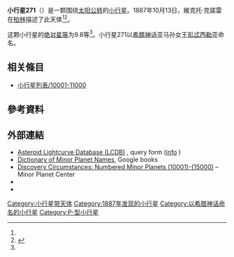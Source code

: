 {{Infobox planet
 | minorplanet     = yes
 | name            = 271 Penthesilea
 | background      = #D6D6D6
 | image = 
 | image_size      = 
 | caption         =
 | discovery_ref   =  <ref name="MPC-object" />
 | discoverer      = [[維克托·克諾雷|維克托·克諾雷]]
 | discovery_site  = [[柏林|柏林]]
 | discovered      = 1887年10月13日
 | mpc_name        = 271 Penthesilea
 | alt_names       = 271 Penthesilea
 | pronounced      = 
 | named_after     = <ref name="MPC-object" />
 | mp_category     = [[主帶小行星|主帶小行星]] <ref name="MPC-object" /><ref name="jpldata" />
 | orbit_ref       = <ref name="a">[http://ssd.jpl.nasa.gov/sbdb.cgi?sstr=271 271] {{Wayback|url=http://ssd.jpl.nasa.gov/sbdb.cgi?sstr=271 |date=20201004000934 }}，小行星數據庫瀏覽器（JPL Small-Body Database Browser）－[[美国国家航空航天局|美国国家航空航天局]]喷气推进实验室</ref>
 | epoch           = 2018-03-23.0（[[儒略日|JD]] 2458200.5）
 | uncertainty     = 0
 | observation_arc = 
 | aphelion = {{convert|3.317|AU|km|3|abbr=on|lk=out}}
 | perihelion      = {{convert|2.6931452|AU|km|3|abbr=on}}
 | semimajor       = 3.0049271
 | eccentricity    = 0.1037569
 | period          = 5.21[[儒略年|yr]]
 | mean_anomaly    = 357.70819[[度|°]]
 | mean_motion     = {{Deg2DMS|0.18921390|sup=ms}} / day
 | inclination     = 3.53864
 | asc_node        = 335.36611°
 | arg_peri        = 58.10578
 | mean_diameter   = 
 | rotation        = 
 | albedo          =
 | spectral_type   =
 | abs_magnitude   = 9.8<ref name="jpldata" />
}}
'''小行星271'''（{{lang-en|271 Penthesilea}}）是一颗围绕[[太阳|太阳]][[公转|公转]]的[[小行星|小行星]]。1887年10月13日，維克托·克諾雷在[[柏林|柏林]]描述了此天体<ref name="a" /><ref>{{cite news|title=小行星列表|url=http://cfa-www.harvard.edu/iau/lists/NumberedMPs.txt|accessdate=2018-10-19|newspaper=哈佛大学|archive-date=2008-05-17|archive-url=https://web.archive.org/web/20080517010638/http://cfa-www.harvard.edu/iau/lists/NumberedMPs.txt|dead-url=no}}</ref>。

这颗小行星的[[绝对星等|绝对星等]]为9.8等<ref name="a" />。小行星271以[[希腊神话|希腊神话]]亚马孙女王[[彭忒西勒亚|彭忒西勒亚]]命名。

== 相关條目 ==
*[[小行星列表/10001-11000|小行星列表/10001-11000]]

== 參考資料 ==
{{reflist|refs=

<ref name="jpldata">{{cite web
 |type         = 2018-01-26 last obs.
 |title        = JPL Small-Body Database Browser:271 Penthesilea-271 Penthesilea
 |url          = https://ssd.jpl.nasa.gov/sbdb.cgi?sstr=271
 |publisher    = [[Jet_Propulsion_Laboratory|Jet Propulsion Laboratory]]
 |accessdate   = 28 March 2018
 |archive-date = 2020-10-04
 |archive-url  = https://web.archive.org/web/20201004000934/https://ssd.jpl.nasa.gov/sbdb.cgi?sstr=271
 |dead-url     = no
}}</ref>

<ref name="MPC-object">{{cite web
  |title      = 271 Penthesilea
  |work      = Minor Planet Center
  |url      = https://www.minorplanetcenter.net/db_search/show_object?object_id=271
  |accessdate      = 28 March 2018
  |archive-date      = 2016-03-04
  |archive-url      = https://web.archive.org/web/20160304125735/http://minorplanetcenter.net/db_search/show_object?object_id=271
  |dead-url      = no
  }}</ref>

}}

==  外部連結 ==
* [http://www.minorplanet.info/PHP/lcdbsummaryquery.php Asteroid Lightcurve Database (LCDB)] {{Wayback|url=http://www.minorplanet.info/PHP/lcdbsummaryquery.php |date=20171210173955 }}, query form ([http://www.minorplanet.info/lightcurvedatabase.html info] {{Wayback|url=http://www.minorplanet.info/lightcurvedatabase.html |date=20171216050541 }})
* [https://books.google.com/books?id=aeAg1X7afOoC&pg Dictionary of Minor Planet Names], Google books
* [http://www.minorplanetcenter.net/iau/lists/NumberedMPs010001.html Discovery Circumstances: Numbered Minor Planets (10001)-(15000)] {{Wayback|url=http://www.minorplanetcenter.net/iau/lists/NumberedMPs010001.html |date=20180612162317 }} – Minor Planet Center
* {{AstDys|271}}
* {{JPL small body}}

{{Minor Planet Number|[[小行星270|小行星270]]|[[小行星272|小行星272]]}}
{{小天体}}

[[Category:小行星带天体|Category:小行星带天体]]
[[Category:1887年发现的小行星|Category:1887年发现的小行星]]
[[Category:以希腊神话命名的小行星|Category:以希腊神话命名的小行星]]
[[Category:P-型小行星|Category:P-型小行星]]
